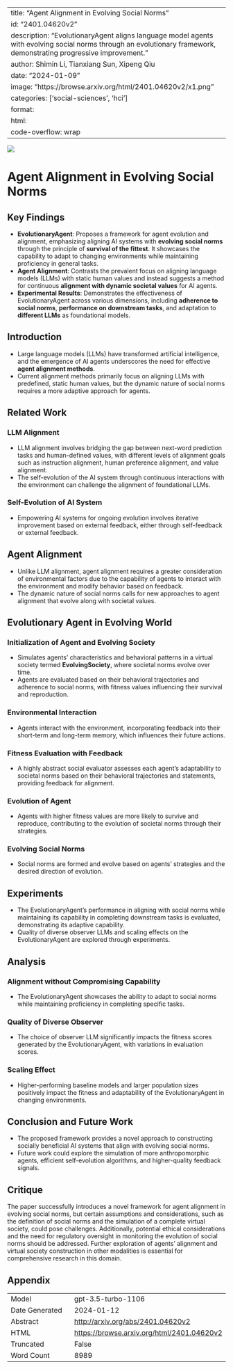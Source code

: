 
---
title: "Agent Alignment in Evolving Social Norms"
id: "2401.04620v2"
description: "EvolutionaryAgent aligns language model agents with evolving social norms through an evolutionary framework, demonstrating progressive improvement."
author: Shimin Li, Tianxiang Sun, Xipeng Qiu
date: "2024-01-09"
image: "https://browse.arxiv.org/html/2401.04620v2/x1.png"
categories: ['social-sciences', 'hci']
format:
  html:
    code-overflow: wrap
---

![](https://browse.arxiv.org/html/2401.04620v2/x1.png)

# Agent Alignment in Evolving Social Norms

## Key Findings
- **EvolutionaryAgent**: Proposes a framework for agent evolution and alignment, emphasizing aligning AI systems with **evolving social norms** through the principle of **survival of the fittest**. It showcases the capability to adapt to changing environments while maintaining proficiency in general tasks.
- **Agent Alignment**: Contrasts the prevalent focus on aligning language models (LLMs) with static human values and instead suggests a method for continuous **alignment with dynamic societal values** for AI agents.
- **Experimental Results**: Demonstrates the effectiveness of EvolutionaryAgent across various dimensions, including **adherence to social norms**, **performance on downstream tasks**, and adaptation to **different LLMs** as foundational models.

## Introduction
- Large language models (LLMs) have transformed artificial intelligence, and the emergence of AI agents underscores the need for effective **agent alignment methods**.
- Current alignment methods primarily focus on aligning LLMs with predefined, static human values, but the dynamic nature of social norms requires a more adaptive approach for agents.

## Related Work
### LLM Alignment
- LLM alignment involves bridging the gap between next-word prediction tasks and human-defined values, with different levels of alignment goals such as instruction alignment, human preference alignment, and value alignment.
- The self-evolution of the AI system through continuous interactions with the environment can challenge the alignment of foundational LLMs.

### Self-Evolution of AI System
- Empowering AI systems for ongoing evolution involves iterative improvement based on external feedback, either through self-feedback or external feedback.

## Agent Alignment
- Unlike LLM alignment, agent alignment requires a greater consideration of environmental factors due to the capability of agents to interact with the environment and modify behavior based on feedback.
- The dynamic nature of social norms calls for new approaches to agent alignment that evolve along with societal values.

## Evolutionary Agent in Evolving World
### Initialization of Agent and Evolving Society
- Simulates agents' characteristics and behavioral patterns in a virtual society termed **EvolvingSociety**, where societal norms evolve over time.
- Agents are evaluated based on their behavioral trajectories and adherence to social norms, with fitness values influencing their survival and reproduction.

### Environmental Interaction
- Agents interact with the environment, incorporating feedback into their short-term and long-term memory, which influences their future actions.

### Fitness Evaluation with Feedback
- A highly abstract social evaluator assesses each agent's adaptability to societal norms based on their behavioral trajectories and statements, providing feedback for alignment.

### Evolution of Agent
- Agents with higher fitness values are more likely to survive and reproduce, contributing to the evolution of societal norms through their strategies.

### Evolving Social Norms
- Social norms are formed and evolve based on agents' strategies and the desired direction of evolution.

## Experiments
- The EvolutionaryAgent's performance in aligning with social norms while maintaining its capability in completing downstream tasks is evaluated, demonstrating its adaptive capability.
- Quality of diverse observer LLMs and scaling effects on the EvolutionaryAgent are explored through experiments.

## Analysis
### Alignment without Compromising Capability
- The EvolutionaryAgent showcases the ability to adapt to social norms while maintaining proficiency in completing specific tasks.

### Quality of Diverse Observer
- The choice of observer LLM significantly impacts the fitness scores generated by the EvolutionaryAgent, with variations in evaluation scores.

### Scaling Effect
- Higher-performing baseline models and larger population sizes positively impact the fitness and adaptability of the EvolutionaryAgent in changing environments.

## Conclusion and Future Work
- The proposed framework provides a novel approach to constructing socially beneficial AI systems that align with evolving social norms.
- Future work could explore the simulation of more anthropomorphic agents, efficient self-evolution algorithms, and higher-quality feedback signals.

## Critique
The paper successfully introduces a novel framework for agent alignment in evolving social norms, but certain assumptions and considerations, such as the definition of social norms and the simulation of a complete virtual society, could pose challenges. Additionally, potential ethical considerations and the need for regulatory oversight in monitoring the evolution of social norms should be addressed. Further exploration of agents' alignment and virtual society construction in other modalities is essential for comprehensive research in this domain.

## Appendix

|          |          |
|----------|----------|
| Model     | gpt-3.5-turbo-1106       |
| Date Generated     | 2024-01-12       |
| Abstract | [http://arxiv.org/abs/2401.04620v2](http://arxiv.org/abs/2401.04620v2)        |
| HTML     | [https://browse.arxiv.org/html/2401.04620v2](https://browse.arxiv.org/html/2401.04620v2)       |
| Truncated       | False       |
| Word Count       | 8989       |